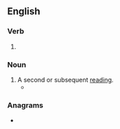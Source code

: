 ==English==

===Verb===
{{head|en|verb form}}

# {{present participle of|reread|lang=en|nocat=1}}

===Noun===
{{en-noun}}

# A second or subsequent [[reading]].
#* {{quote-journal|lang=en|date=July 7, 2007|author=Alice Sebold|title=Shelf Life|work=New York Times|url=http://www.nytimes.com/2007/07/07/opinion/07sebold.html
|passage=This past summer, in between '''rereadings''' of “The Ambassadors” and “The Age of Innocence,” Kazuo Ishiguro’s novel “The Unconsoled” stepped in.}}

===Anagrams===
* {{anagrams|en|a=adeeginrr|grenadier}}